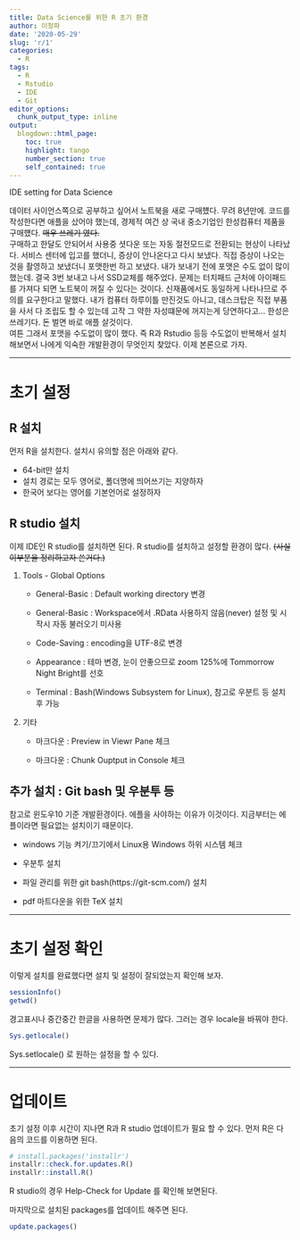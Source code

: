 ```yaml
---
title: Data Science를 위한 R 초기 환경
author: 이청파
date: '2020-05-29'
slug: 'r/1'
categories:
  - R
tags:
  - R
  - Rstudio
  - IDE
  - Git
editor_options: 
  chunk_output_type: inline
output: 
  blogdown::html_page:
    toc: true
    highlight: tango
    number_section: true
    self_contained: true
---
```




IDE setting for Data Science

데이터 사이언스쪽으로 공부하고 싶어서 노트북을 새로 구매헀다. 무려 8년만에. 코드를 작성한다면 애플을 샀어야 했는데, 경제적 여건 상 국내 중소기업인 한성컴퓨터 제품을 구매헀다. ~~매우 쓰레기 였다.~~   
구매하고 한달도 안되어서 사용중 셧다운 또는 자동 절전모드로 전환되는 현상이 나타났다. 서비스 센터에 입고를 했더니, 증상이 안나온다고 다시 보냈다. 직접 증상이 나오는 것을 촬영하고 보냈더니 포맷한번 하고 보냈다. 내가 보내기 전에 포맷은 수도 없이 많이 했는데. 결국 3번 보내고 나서 SSD교체를 해주었다. 문제는 터치패드 근처에 아이패드를 가져다 되면 노트북이 꺼질 수 있다는 것이다. 신재품에서도 동일하게 나타나므로 주의를 요구한다고 말했다. 내가 컴퓨터 하루이틀 만진것도 아니고, 데스크탑은 직접 부품을 사서 다 조립도 할 수 있는데 고작 그 약한 자성떄문에 꺼지는게 당연하다고... 한성은 쓰레기다. 돈 벌면 바로 애플 살것이다.   
여튼 그래서 포맷을 수도없이 많이 했다. 즉 R과 Rstudio 등등 수도없이 반복해서 설치해보면서 나에게 익숙한 개발환경이 무엇인지 찾았다. 이제 본론으로 가자.   

---- 

# 초기 설정 

## R 설치

먼저 R을 설치한다. 설치시 유의할 점은 아래와 같다. 

   * 64-bit만 설치   
   * 설치 경로는 모두 영어로, 폴더명에 띄어쓰기는 지양하자   
   * 한국어 보다는 영어를 기본언어로 설정하자   

## R studio 설치   

이제 IDE인 R studio를 설치하면 된다. R studio를 설치하고 설정할 환경이 많다. ~~(사실 이부분을 정리하고자 쓴거다.)~~

1. Tools - Global Options

   * General-Basic : Default working directory 변경

   * General-Basic : Workspace에서 .RData 사용하지 않음(never) 설정 및 시작시 자동 불러오기 미사용

   * Code-Saving : encoding을 UTF-8로 변경

   * Appearance : 테마 변경,  눈이 안좋으므로 zoom 125%에 Tommorrow Night Bright를 선호

   * Terminal : Bash(Windows Subsystem for Linux), 참고로 우분트 등 설치후 가능

2. 기타

   * 마크다운 : Preview in Viewr Pane 체크

   * 마크다운 : Chunk Ouptput in Console 체크


## 추가 설치  : Git bash 및 우분투 등

참고로 윈도우10 기준 개발환경이다. 에플을 사야하는 이유가 이것이다. 지금부터는 에플이라면 필요없는 설치이기 때문이다.

   * windows 기능 켜기/끄기에서 Linux용 Windows 하위 시스템 체크   

   * 우분투 설치  

   * 파일 관리를 위한 git bash(https://git-scm.com/) 설치   

   * pdf 마트다운을 위한 TeX 설치

---- 

# 초기 설정 확인

이렇게 설치를 완료했다면 설치 및 설정이 잘되었는지 확인해 보자.

```r
sessionInfo()
getwd()
```

경고표시나 중간중간 한글을 사용하면 문제가 많다. 그러는 경우 locale을 바꿔야 한다.
```r
Sys.getlocale()
```

Sys.setlocale() 로 원하는 설정을 할 수 있다.

---- 

# 업데이트

초기 설정 이후 시간이 지나면 R과 R studio 업데이트가 필요 할 수 있다. 먼저 R은 다음의 코드를 이용하면 된다.

```r
# install.packages('installr')
installr::check.for.updates.R()
installr::install.R()
```

R studio의 경우 Help-Check for Update 를 확인해 보면된다. 

마지막으로 설치된 packages를 업데이트 해주면 된다. 

```r
update.packages()
```
